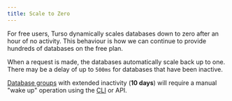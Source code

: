 ```yaml
---
title: Scale to Zero
---
```


For free users, Turso dynamically scales databases down to zero after an hour of no activity. This behaviour is how we can continue to provide hundreds of databases on the free plan.

When a request is made, the databases automatically scale back up to one. There may be a delay of up to `500ms` for databases that have been inactive.

<Info>

[Database groups](/concepts#database-groups) with extended inactivity (**10 days**) will require a manual "wake up" operation using the [CLI](/cli/group/wakeup) or API.

</Info>
